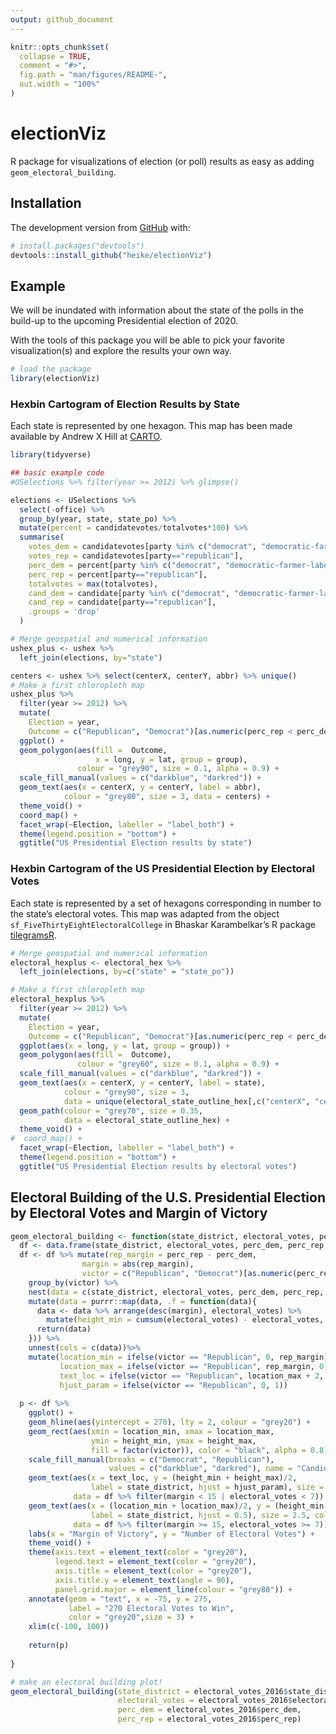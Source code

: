 ```yaml
---
output: github_document
---
```


<!-- README.md is generated from README.Rmd. Please edit that file -->



```r
knitr::opts_chunk$set(
  collapse = TRUE,
  comment = "#>",
  fig.path = "man/figures/README-",
  out.width = "100%"
)
```

# electionViz

<!-- badges: start -->
<!-- badges: end -->

R package for visualizations of election (or poll) results as easy as adding `geom_electoral_building`.

## Installation

The development version from [GitHub](https://github.com/) with:

``` r
# install.packages("devtools")
devtools::install_github("heike/electionViz")
```
## Example

We will be inundated with information about the state of the polls in the build-up to the upcoming Presidential election of 2020.

With the tools of this package you will be able to pick your favorite visualization(s) and explore the results your own way.

```r
# load the package
library(electionViz)
```


### Hexbin Cartogram of Election Results by State

Each state is represented by one hexagon. This map has been made available by Andrew X Hill at [CARTO](https://team.carto.com/u/andrew/tables/andrew.us_states_hexgrid/public/map).


```r
library(tidyverse)

## basic example code
#USelections %>% filter(year >= 2012) %>% glimpse()

elections <- USelections %>% 
  select(-office) %>%
  group_by(year, state, state_po) %>%
  mutate(percent = candidatevotes/totalvotes*100) %>%
  summarise(
    votes_dem = candidatevotes[party %in% c("democrat", "democratic-farmer-labor")],
    votes_rep = candidatevotes[party=="republican"],
    perc_dem = percent[party %in% c("democrat", "democratic-farmer-labor")],
    perc_rep = percent[party=="republican"],
    totalvotes = max(totalvotes),
    cand_dem = candidate[party %in% c("democrat", "democratic-farmer-labor")],
    cand_rep = candidate[party=="republican"],
    .groups = 'drop'
  )

# Merge geospatial and numerical information
ushex_plus <- ushex %>%
  left_join(elections, by="state")

centers <- ushex %>% select(centerX, centerY, abbr) %>% unique()
# Make a first chloropleth map
ushex_plus %>%
  filter(year >= 2012) %>%
  mutate(
    Election = year,
    Outcome = c("Republican", "Democrat")[as.numeric(perc_rep < perc_dem) + 1]) %>%
  ggplot() +
  geom_polygon(aes(fill =  Outcome, 
                   x = long, y = lat, group = group), 
               colour = "grey90", size = 0.1, alpha = 0.9) +
  scale_fill_manual(values = c("darkblue", "darkred")) +
  geom_text(aes(x = centerX, y = centerY, label = abbr), 
            colour = "grey80", size = 3, data = centers) +
  theme_void() +
  coord_map() +
  facet_wrap(~Election, labeller = "label_both") +
  theme(legend.position = "bottom") +
  ggtitle("US Presidential Election results by state")
```
 

### Hexbin Cartogram of the US Presidential Election by Electoral Votes

Each state is represented by a set of hexagons corresponding in number to the state's electoral votes. This map was adapted from the object `sf_FiveThirtyEightElectoralCollege` in Bhaskar Karambelkar's R package [tilegramsR](https://github.com/bhaskarvk/tilegramsR).

```r
# Merge geospatial and numerical information
electoral_hexplus <- electoral_hex %>%
  left_join(elections, by=c("state" = "state_po"))

# Make a first chloropleth map
electoral_hexplus %>%
  filter(year >= 2012) %>%
  mutate(
    Election = year,
    Outcome = c("Republican", "Democrat")[as.numeric(perc_rep < perc_dem) + 1]) %>%
  ggplot(aes(x = long, y = lat, group = group)) +
  geom_polygon(aes(fill =  Outcome), 
               colour = "grey60", size = 0.1, alpha = 0.9) +
  scale_fill_manual(values = c("darkblue", "darkred")) +
  geom_text(aes(x = centerX, y = centerY, label = state), 
            colour = "grey90", size = 3, 
            data = unique(electoral_state_outline_hex[,c("centerX", "centerY", "state", "group")])) +
  geom_path(colour = "grey70", size = 0.35, 
            data = electoral_state_outline_hex) +
  theme_void() +
#  coord_map() +
  facet_wrap(~Election, labeller = "label_both") +
  theme(legend.position = "bottom") +
  ggtitle("US Presidential Election results by electoral votes")
```


## Electoral Building of the U.S. Presidential Election by Electoral Votes and Margin of Victory 

```r
geom_electoral_building <- function(state_district, electoral_votes, perc_dem, perc_rep){
  df <- data.frame(state_district, electoral_votes, perc_dem, perc_rep, stringsAsFactors = F)
  df <- df %>% mutate(rep_margin = perc_rep - perc_dem, 
                margin = abs(rep_margin), 
                victor = c("Republican", "Democrat")[as.numeric(perc_rep < perc_dem) + 1]) %>%
    group_by(victor) %>%
    nest(data = c(state_district, electoral_votes, perc_dem, perc_rep, rep_margin, margin)) %>%
    mutate(data = purrr::map(data, .f = function(data){
      data <- data %>% arrange(desc(margin), electoral_votes) %>%
        mutate(height_min = cumsum(electoral_votes) - electoral_votes, height_max = cumsum(electoral_votes))
      return(data)
    })) %>%
    unnest(cols = c(data))%>%
    mutate(location_min = ifelse(victor == "Republican", 0, rep_margin), 
           location_max = ifelse(victor == "Republican", rep_margin, 0), 
           text_loc = ifelse(victor == "Republican", location_max + 2, location_min - 2), 
           hjust_param = ifelse(victor == "Republican", 0, 1))
  
  p <- df %>% 
    ggplot() + 
    geom_hline(aes(yintercept = 270), lty = 2, colour = "grey20") + 
    geom_rect(aes(xmin = location_min, xmax = location_max, 
                  ymin = height_min, ymax = height_max, 
                  fill = factor(victor)), color = "black", alpha = 0.8) + 
    scale_fill_manual(breaks = c("Democrat", "Republican"),
                      values = c("darkblue", "darkred"), name = "Candidate") + 
    geom_text(aes(x = text_loc, y = (height_min + height_max)/2, 
                  label = state_district, hjust = hjust_param), size = 2.5, color = "black",
              data = df %>% filter(margin < 15 | electoral_votes < 7)) + 
    geom_text(aes(x = (location_min + location_max)/2, y = (height_min + height_max)/2, 
                  label = state_district, hjust = 0.5), size = 2.5, color = "black",
              data = df %>% filter(margin >= 15, electoral_votes >= 7)) + 
    labs(x = "Margin of Victory", y = "Number of Electoral Votes") + 
    theme_void() + 
    theme(axis.text = element_text(color = "grey20"), 
          legend.text = element_text(color = "grey20"), 
          axis.title = element_text(color = "grey20"), 
          axis.title.y = element_text(angle = 90), 
          panel.grid.major = element_line(colour = "grey80")) + 
    annotate(geom = "text", x = -75, y = 275, 
             label = "270 Electoral Votes to Win", 
             color = "grey20",size = 3) + 
    xlim(c(-100, 100))
    
    return(p)
  
}

# make an electoral building plot! 
geom_electoral_building(state_district = electoral_votes_2016$state_district, 
                        electoral_votes = electoral_votes_2016$electoral_votes, 
                        perc_dem = electoral_votes_2016$perc_dem, 
                        perc_rep = electoral_votes_2016$perc_rep)
```

